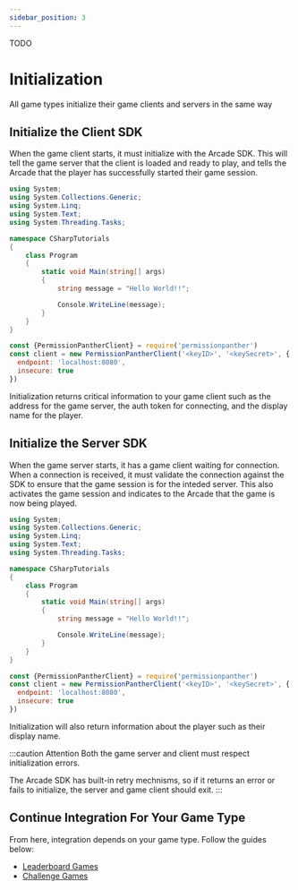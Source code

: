 ```yaml
---
sidebar_position: 3
---
```



TODO

# Initialization

All game types initialize their game clients and servers in the same way

## Initialize the Client SDK

When the game client starts, it must initialize with the Arcade SDK. This will tell the game server that the client is loaded and ready to play, and tells the Arcade that the player has successfully started their game session.

<Tabs groupId="sdk-lang">
<TabItem value="unity" label="Unity">

```cs
using System;
using System.Collections.Generic;
using System.Linq;
using System.Text;
using System.Threading.Tasks;

namespace CSharpTutorials
{
    class Program
    {
        static void Main(string[] args)
        {
            string message = "Hello World!!";

            Console.WriteLine(message);
        }
    }
}
```

</TabItem>
<TabItem value="js" label="JavaScript">

```js
const {PermissionPantherClient} = require('permissionpanther')
const client = new PermissionPantherClient('<keyID>', '<keySecret>', {
  endpoint: 'localhost:8080',
  insecure: true
})
```

</TabItem>
</Tabs>

Initialization returns critical information to your game client such as the address for the game server, the auth token for connecting, and the display name for the player.

## Initialize the Server SDK

When the game server starts, it has a game client waiting for connection. When a connection is received, it must validate the connection against the SDK to ensure that the game session is for the inteded server. This also activates the game session and indicates to the Arcade that the game is now being played.

<Tabs groupId="sdk-lang">
<TabItem value="unity" label="Unity">

```cs
using System;
using System.Collections.Generic;
using System.Linq;
using System.Text;
using System.Threading.Tasks;

namespace CSharpTutorials
{
    class Program
    {
        static void Main(string[] args)
        {
            string message = "Hello World!!";

            Console.WriteLine(message);
        }
    }
}
```

</TabItem>
<TabItem value="js" label="NodeJS">

```js
const {PermissionPantherClient} = require('permissionpanther')
const client = new PermissionPantherClient('<keyID>', '<keySecret>', {
  endpoint: 'localhost:8080',
  insecure: true
})
```

</TabItem>
</Tabs>

Initialization will also return information about the player such as their display name.

:::caution Attention
Both the game server and client must respect initialization errors.

The Arcade SDK has built-in retry mechnisms, so if it returns an error or fails to initialize, the server and game client should exit.
:::

## Continue Integration For Your Game Type

From here, integration depends on your game type. Follow the guides below:

- [Leaderboard Games](/docs/integration/leaderboard)
- [Challenge Games](/docs/integration/challenge)

